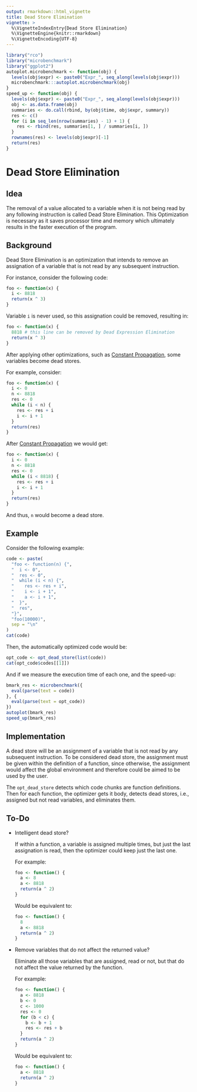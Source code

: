 ```yaml
---
output: rmarkdown::html_vignette
title: Dead Store Elimination
vignette: >
  %\VignetteIndexEntry{Dead Store Elimination}
  %\VignetteEngine{knitr::rmarkdown}
  %\VignetteEncoding{UTF-8}
---
```


```r
library("rco")
library("microbenchmark")
library("ggplot2")
autoplot.microbenchmark <- function(obj) {
  levels(obj$expr) <- paste0("Expr_", seq_along(levels(obj$expr)))
  microbenchmark:::autoplot.microbenchmark(obj)
}
speed_up <- function(obj) {
  levels(obj$expr) <- paste0("Expr_", seq_along(levels(obj$expr)))
  obj <- as.data.frame(obj)
  summaries <- do.call(rbind, by(obj$time, obj$expr, summary))
  res <- c()
  for (i in seq_len(nrow(summaries) - 1) + 1) {
    res <- rbind(res, summaries[1, ] / summaries[i, ])
  }
  rownames(res) <- levels(obj$expr)[-1]
  return(res)
}
```

# Dead Store Elimination

## Idea 

The removal of a value allocated to a variable when it is not being read by any following instruction is called Dead Store Elimination. This Optimization is necessary as it saves processor time and memory which ultimately results in the faster execution of the program.

## Background

Dead Store Elimination is an optimization that intends to remove an assignation of a variable that is not read by any subsequent instruction.

For instance, consider the following code:

```r
foo <- function(x) {
  i <- 8818
  return(x ^ 3)
}
```

Variable `i` is never used, so this assignation could be removed, resulting in:

```r
foo <- function(x) {
  8818 # this line can be removed by Dead Expression Elimination
  return(x ^ 3)
}
```

After applying other optimizations, such as [Constant Propagation](opt-constant-propagation.html), some variables become dead stores.

For example, consider:

```r
foo <- function(x) {
  i <- 0
  n <- 8818
  res <- 0
  while (i < n) {
    res <- res + i
    i <- i + 1
  }
  return(res)
}
```

After [Constant Propagation](opt-constant-propagation.html) we would get:

```r
foo <- function(x) {
  i <- 0
  n <- 8818
  res <- 0
  while (i < 8818) {
    res <- res + i
    i <- i + 1
  }
  return(res)
}
```

And thus, `n` would become a dead store.

## Example

Consider the following example:

```r
code <- paste(
  "foo <- function(n) {",
  "  i <- 0",
  "  res <- 0",
  "  while (i < n) {",
  "    res <- res + i",
  "    i <- i + 1",
  "    a <- i + 1",
  "  }",
  "  res",
  "}",
  "foo(10000)",
  sep = "\n"
)
cat(code)
```

Then, the automatically optimized code would be:

```r
opt_code <- opt_dead_store(list(code))
cat(opt_code$codes[[1]])
```

And if we measure the execution time of each one, and the speed-up:

```r
bmark_res <- microbenchmark({
  eval(parse(text = code))
}, {
  eval(parse(text = opt_code))
})
autoplot(bmark_res)
speed_up(bmark_res)
```

## Implementation

A dead store will be an assignment of a variable that is not read by any subsequent instruction. To be considered dead store, the assignment must be given within the definition of a function, since otherwise, the assignment would affect the global environment and therefore could be aimed to be used by the user.

The `opt_dead_store` detects which code chunks are function definitions. Then for each function, the optimizer gets it body, detects dead stores, i.e., assigned but not read variables, and eliminates them.

## To-Do

* Intelligent dead store?
  
  If within a function, a variable is assigned multiple times, but just the last assignation is read, then the optimizer could keep just the last one.
  
  For example:
  
  ```r
  foo <- function() {
    a <- 8
    a <- 8818
    return(a ^ 2)
  }
  ```
  Would be equivalent to:
  
  ```r
  foo <- function() {
    8
    a <- 8818
    return(a ^ 2)
  }
  ```

* Remove variables that do not affect the returned value?
  
  Eliminate all those variables that are assigned, read or not, but that do not affect the value returned by the function.
  
  For example:
  
  ```r
  foo <- function() {
    a <- 8818
    b <- 0
    c <- 1000
    res <- 0
    for (b < c) {
      b <- b + 1
      res <- res + b
    }
    return(a ^ 2)
  }
  ```
  Would be equivalent to:
  
  ```r
  foo <- function() {
    a <- 8818
    return(a ^ 2)
  }
  ```
